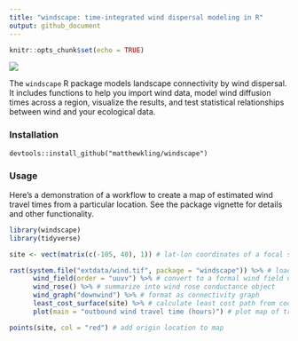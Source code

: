 ```yaml
---
title: "windscape: time-integrated wind dispersal modeling in R"
output: github_document
---
```


```r
knitr::opts_chunk$set(echo = TRUE)
```

![](https://matthewkling.github.io/img/images/windscape_hawaii.png)

The `windscape` R package models landscape connectivity by wind dispersal. It includes functions to help you import wind data, model wind diffusion times across a region, visualize the results, and test statistical relationships between wind and your ecological data.


### Installation

`devtools::install_github("matthewkling/windscape")`


### Usage

Here's a demonstration of a workflow to create a map of estimated wind travel times from a particular location. See the package vignette for details and other functionality.

```r
library(windscape)
library(tidyverse)

site <- vect(matrix(c(-105, 40), 1)) # lat-lon coordinates of a focal site

rast(system.file("extdata/wind.tif", package = "windscape")) %>% # load wind time series rasters
      wind_field(order = "uuvv") %>% # convert to a formal wind field object
      wind_rose() %>% # summarize into wind rose conductance object
      wind_graph("downwind") %>% # format as connectivity graph
      least_cost_surface(site) %>% # calculate least cost path from coordinates
      plot(main = "outbound wind travel time (hours)") # plot map of travel times

points(site, col = "red") # add origin location to map
```


<!-- ### In the wild -->

<!-- Publications that have used the `windscape` framework include: -->

<!-- -   **Kling, M.**, and D. Ackerly. (2021) Global wind patterns shape genetic differentiation, asymmetric gene flow, and genetic diversity in trees. Proceedings of the National Academy of Sciences, 118(17) [<https://doi.org/10.1073/pnas.2017317118>] -->
<!-- -   **Kling, M.**, and D. Ackerly. (2020) Global wind patterns and the vulnerability of wind-dispersed species to climate change. Nature Climate Change, 10: 868-875 [<https://doi.org/10.1038/s41558-020-0848-3>] -->
